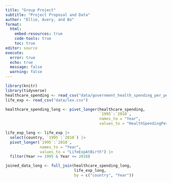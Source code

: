 ```yaml
---
title: "Group Project"
subtitle: "Project Proposal and Data"
author: "Ellie, Avery, and Bo"
format: 
  html:
    embed-resources: true
    code-tools: true
    toc: true
editor: source
execute: 
  error: true
  echo: true
  message: false
  warning: false
---
```


```r
library(knitr)
library(tidyverse)
healthcare_spending <- read_csv("data/government_health_spending_per_person_us.csv")
life_exp <- read_csv("data/lex.csv")
```


```r
healthcare_spending_long <- pivot_longer(healthcare_spending, 
                                         `1995`:`2010`, 
                                         names_to = "Year",
                                         values_to = "HealthSpendingPerCapita") 

life_exp_long <- life_exp |>
  select(country, `1995`:`2010`) |>
  pivot_longer(`1995`:`2010`,
               names_to = "Year",
               values_to = "LifeExpAtBirth") |>
  filter(Year >= 1995 & Year <= 2010)

joined_data_long <- full_join(healthcare_spending_long, 
                              life_exp_long, 
                              by = c("country", "Year"))
```

